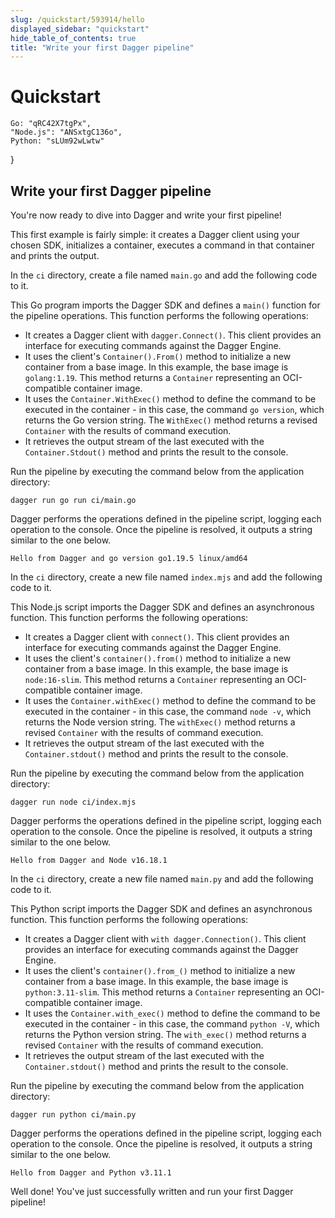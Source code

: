 ```yaml
---
slug: /quickstart/593914/hello
displayed_sidebar: "quickstart"
hide_table_of_contents: true
title: "Write your first Dagger pipeline"
---
```


# Quickstart


    Go: "qRC42X7tgPx",
    "Node.js": "ANSxtgC136o",
    Python: "sLUm92wLwtw"
}

<QuickstartDoc embeds={ids}>

## Write your first Dagger pipeline

You're now ready to dive into Dagger and write your first pipeline!

This first example is fairly simple: it creates a Dagger client using your chosen SDK, initializes a container, executes a command in that container and prints the output.

<Tabs groupId="language" className="embeds">
<TabItem value="Go">

In the `ci` directory, create a file named `main.go` and add the following code to it.

<Embed id="qRC42X7tgPx"/>

This Go program imports the Dagger SDK and defines a `main()` function for the pipeline operations. This function performs the following operations:

- It creates a Dagger client with `dagger.Connect()`. This client provides an interface for executing commands against the Dagger Engine.
- It uses the client's `Container().From()` method to initialize a new container from a base image. In this example, the base image is `golang:1.19`. This method returns a `Container` representing an OCI-compatible container image.
- It uses the `Container.WithExec()` method to define the command to be executed in the container - in this case, the command `go version`, which returns the Go version string. The `WithExec()` method returns a revised `Container` with the results of command execution.
- It retrieves the output stream of the last executed with the `Container.Stdout()` method and prints the result to the console.

Run the pipeline by executing the command below from the application directory:

```shell
dagger run go run ci/main.go
```

Dagger performs the operations defined in the pipeline script, logging each operation to the console. Once the pipeline is resolved, it outputs a string similar to the one below.

```shell
Hello from Dagger and go version go1.19.5 linux/amd64
```

</TabItem>
<TabItem value="Node.js">

In the `ci` directory, create a new file named `index.mjs` and add the following code to it.

<Embed id="ANSxtgC136o"/>

This Node.js script imports the Dagger SDK and defines an asynchronous function. This function performs the following operations:

- It creates a Dagger client with `connect()`. This client provides an interface for executing commands against the Dagger Engine.
- It uses the client's `container().from()` method to initialize a new container from a base image. In this example, the base image is `node:16-slim`. This method returns a `Container` representing an OCI-compatible container image.
- It uses the `Container.withExec()` method to define the command to be executed in the container - in this case, the command `node -v`, which returns the Node version string. The `withExec()` method returns a revised `Container` with the results of command execution.
- It retrieves the output stream of the last executed with the `Container.stdout()` method and prints the result to the console.

Run the pipeline by executing the command below from the application directory:

```shell
dagger run node ci/index.mjs
```

Dagger performs the operations defined in the pipeline script, logging each operation to the console. Once the pipeline is resolved, it outputs a string similar to the one below.

```shell
Hello from Dagger and Node v16.18.1
```

</TabItem>
<TabItem value="Python">

In the `ci` directory, create a new file named `main.py` and add the following code to it.

<Embed id="sLUm92wLwtw"/>

This Python script imports the Dagger SDK and defines an asynchronous function. This function performs the following operations:

- It creates a Dagger client with `with dagger.Connection()`. This client provides an interface for executing commands against the Dagger Engine.
- It uses the client's `container().from_()` method to initialize a new container from a base image. In this example, the base image is `python:3.11-slim`. This method returns a `Container` representing an OCI-compatible container image.
- It uses the `Container.with_exec()` method to define the command to be executed in the container - in this case, the command `python -V`, which returns the Python version string. The `with_exec()` method returns a revised `Container` with the results of command execution.
- It retrieves the output stream of the last executed with the `Container.stdout()` method and prints the result to the console.

Run the pipeline by executing the command below from the application directory:

```shell
dagger run python ci/main.py
```

Dagger performs the operations defined in the pipeline script, logging each operation to the console. Once the pipeline is resolved, it outputs a string similar to the one below.

```shell
Hello from Dagger and Python v3.11.1
```

</TabItem>
</Tabs>

Well done! You've just successfully written and run your first Dagger pipeline!

</QuickstartDoc>
